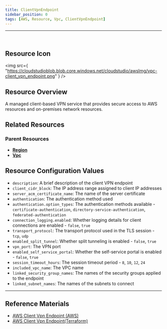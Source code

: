```yaml
---
title: ClientVpnEndpoint
sidebar_position: 0
tags: [AWS, Resource, Vpc, ClientVpnEndpoint]
---
```


<hr />
<br />

## Resource Icon

<img
    src={
        "https://cloudstudioblob.blob.core.windows.net/cloudstudio/awsImg/vpc-client_vpn_endpoint.png"
    }
/>

## Resource Overview

A managed client-based VPN service that provides secure access to AWS resources and on-premises network resources.

## Related Resources

### Parent Resources

-   [**Region**](https://docs.cstudio.app/docs/resource/aws/Base/Region)
-   [**Vpc**](https://docs.cstudio.app/docs/resource/aws/Vpc/Vpc)

## Resource Configuration Values

-   `description`: A brief description of the client VPN endpoint
-   `client_cidr_block`: The IP address range assigned to client IP addresses
-   `server_acm_certificate_name`: The name of the server certificate
-   `authentication`: The authentication method used
-   `authentication.option_types`: The authentication methods available - `certificate-authentication`, `directory-service-authentication`, `federated-authentication`
-   `connection_logging.enabled`: Whether logging details for client connections are enabled - `false`, `true`
-   `transport_protocol`: The transport protocol used in the TLS session - `tcp`, `udp`
-   `enabled_split_tunnel`: Whether split tunneling is enabled - `false`, `true`
-   `vpn_port`: The VPN port
-   `enabled_self_service_portal`: Whether the self-service portal is enabled - `false`, `true`
-   `session_timeout_hours`: The session timeout period - `8`, `10`, `12`, `24`
-   `included_vpc_name`: The VPC name
-   `linked_security_group_names`: The names of the security groups applied to the endpoint
-   `linked_subnet_names`: The names of the subnets to connect

---

## Reference Materials

-   [AWS Client Vpn Endpoint (AWS)](https://docs.aws.amazon.com/ko_kr/vpn/latest/clientvpn-admin/cvpn-working-endpoints.html)
-   [AWS Client Vpn Endpoint(Terraform)](https://registry.terraform.io/providers/hashicorp/aws/latest/docs/resources/ec2_client_vpn_endpoint)
